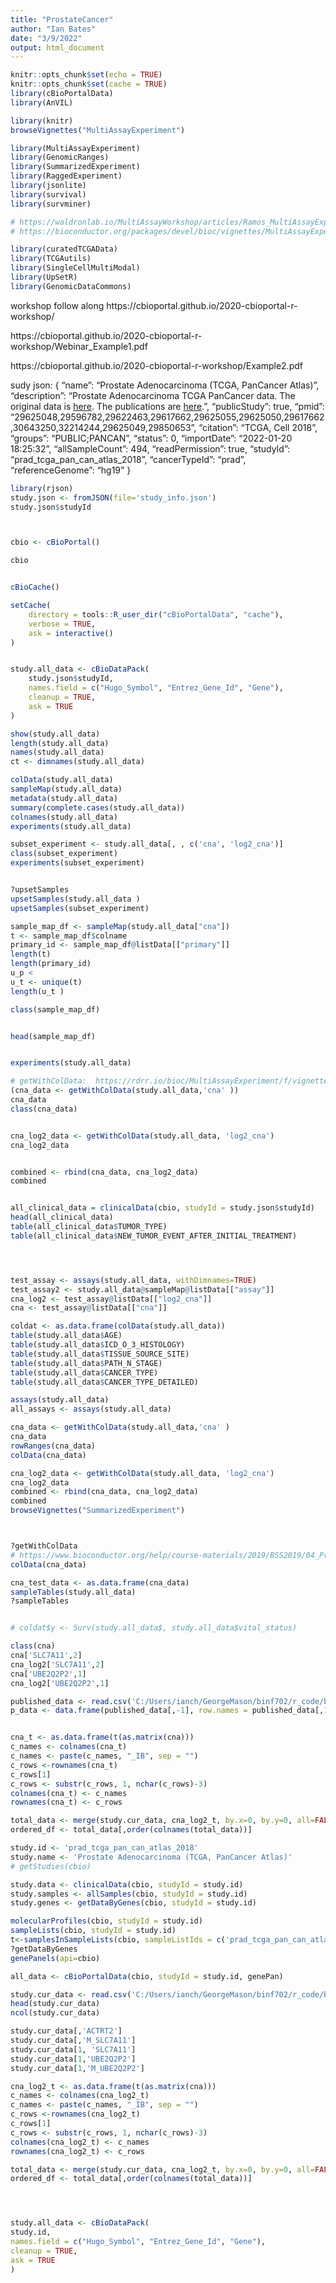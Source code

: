 ```yaml
---
title: "ProstateCancer"
author: "Ian Bates"
date: "3/9/2022"
output: html_document
---
```


```r
knitr::opts_chunk$set(echo = TRUE)
knitr::opts_chunk$set(cache = TRUE)
library(cBioPortalData)
library(AnVIL)

```

```r
library(knitr)
browseVignettes("MultiAssayExperiment")

```

```r

library(MultiAssayExperiment)
library(GenomicRanges)
library(SummarizedExperiment)
library(RaggedExperiment)
library(jsonlite)
library(survival)
library(survminer)


```
```r
# https://waldronlab.io/MultiAssayWorkshop/articles/Ramos_MultiAssayExperiment.html
# https://bioconductor.org/packages/devel/bioc/vignettes/MultiAssayExperiment/inst/doc/QuickStartMultiAssay.htmlA

library(curatedTCGAData)
library(TCGAutils)
library(SingleCellMultiModal)
library(UpSetR)
library(GenomicDataCommons)
```

workshop follow along
https://cbioportal.github.io/2020-cbioportal-r-workshop/

https://cbioportal.github.io/2020-cbioportal-r-workshop/Webinar_Example1.pdf


https://cbioportal.github.io/2020-cbioportal-r-workshop/Example2.pdf

sudy json:
{
    "name": "Prostate Adenocarcinoma (TCGA, PanCancer Atlas)",
    "description": "Prostate Adenocarcinoma TCGA PanCancer data. The original data is <a href=\"https://gdc.cancer.gov/about-data/publications/pancanatlas\">here</a>. The publications are <a href=\"https://www.cell.com/pb-assets/consortium/pancanceratlas/pancani3/index.html\">here</a>.",
    "publicStudy": true,
    "pmid": "29625048,29596782,29622463,29617662,29625055,29625050,29617662,30643250,32214244,29625049,29850653",
    "citation": "TCGA, Cell 2018",
    "groups": "PUBLIC;PANCAN",
    "status": 0,
    "importDate": "2022-01-20 18:25:32",
    "allSampleCount": 494,
    "readPermission": true,
    "studyId": "prad_tcga_pan_can_atlas_2018",
    "cancerTypeId": "prad",
    "referenceGenome": "hg19"
}
```r
library(rjson)
study.json <- fromJSON(file='study_info.json')
study.json$studyId




```

```r
cbio <- cBioPortal()

cbio


cBioCache()

setCache(
    directory = tools::R_user_dir("cBioPortalData", "cache"),
    verbose = TRUE,
    ask = interactive()
)


study.all_data <- cBioDataPack(
    study.json$studyId,
    names.field = c("Hugo_Symbol", "Entrez_Gene_Id", "Gene"),
    cleanup = TRUE,
    ask = TRUE
)
```


```r

show(study.all_data)
length(study.all_data)
names(study.all_data)
ct <- dimnames(study.all_data)

colData(study.all_data)
sampleMap(study.all_data)
metadata(study.all_data)
summary(complete.cases(study.all_data))
colnames(study.all_data)
experiments(study.all_data)

subset_experiment <- study.all_data[, , c('cna', 'log2_cna')]
class(subset_experiment)
experiments(subset_experiment)


?upsetSamples
upsetSamples(study.all_data )
upsetSamples(subset_experiment)


```


```r
sample_map_df <- sampleMap(study.all_data["cna"])
t <- sample_map_df$colname
primary_id <- sample_map_df@listData[["primary"]]
length(t)
length(primary_id)
u_p <
u_t <- unique(t)
length(u_t )

class(sample_map_df)


head(sample_map_df)


experiments(study.all_data)

```



```r
# getWithColData:  https://rdrr.io/bioc/MultiAssayExperiment/f/vignettes/MultiAssayExperiment.Rmd 
(cna_data <- getWithColData(study.all_data,'cna' ))
cna_data
class(cna_data)


cna_log2_data <- getWithColData(study.all_data, 'log2_cna')
cna_log2_data


combined <- rbind(cna_data, cna_log2_data)
combined

```

```r

```



```r


all_clinical_data = clinicalData(cbio, studyId = study.json$studyId)
head(all_clinical_data)
table(all_clinical_data$TUMOR_TYPE)
table(all_clinical_data$NEW_TUMOR_EVENT_AFTER_INITIAL_TREATMENT)




test_assay <- assays(study.all_data, withDimnames=TRUE)
test_assay2 <- study.all_data@sampleMap@listData[["assay"]]
cna_log2 <- test_assay@listData[["log2_cna"]]
cna <- test_assay@listData[["cna"]]

coldat <- as.data.frame(colData(study.all_data))
table(study.all_data$AGE)
table(study.all_data$ICD_O_3_HISTOLOGY)
table(study.all_data$TISSUE_SOURCE_SITE)
table(study.all_data$PATH_N_STAGE)
table(study.all_data$CANCER_TYPE)
table(study.all_data$CANCER_TYPE_DETAILED)

assays(study.all_data)
all_assays <- assays(study.all_data)

cna_data <- getWithColData(study.all_data,'cna' )
cna_data
rowRanges(cna_data)
colData(cna_data)

cna_log2_data <- getWithColData(study.all_data, 'log2_cna')
cna_log2_data
combined <- rbind(cna_data, cna_log2_data)
combined
browseVignettes("SummarizedExperiment")



?getWithColData
# https://www.bioconductor.org/help/course-materials/2019/BSS2019/04_Practical_CoreApproachesInBioconductor.html
colData(cna_data)

cna_test_data <- as.data.frame(cna_data)
sampleTables(study.all_data)
?sampleTables


# coldat$y <- Surv(study.all_data$, study.all_data$vital_status)

class(cna)
cna['SLC7A11',2]
cna_log2['SLC7A11',2]
cna['UBE2Q2P2',1]
cna_log2['UBE2Q2P2',1]

```
```r
published_data <- read.csv('C:/Users/ianch/GeorgeMason/binf702/r_code/binf702/finalProject/data_curated_trans.csv')
p_data <- data.frame(published_data[,-1], row.names = published_data[,1])


cna_t <- as.data.frame(t(as.matrix(cna)))
c_names <- colnames(cna_t)
c_names <- paste(c_names, "_IB", sep = "")
c_rows <-rownames(cna_t)
c_rows[1]
c_rows <- substr(c_rows, 1, nchar(c_rows)-3)
colnames(cna_t) <- c_names
rownames(cna_t) <- c_rows

total_data <- merge(study.cur_data, cna_log2_t, by.x=0, by.y=0, all=FALSE)
ordered_df <- total_data[,order(colnames(total_data))]

```



```r

study.id <- 'prad_tcga_pan_can_atlas_2018'
study.name <- 'Prostate Adenocarcinoma (TCGA, PanCancer Atlas)'
# getStudies(cbio)

study.data <- clinicalData(cbio, studyId = study.id)
study.samples <- allSamples(cbio, studyId = study.id)
study.genes <- getDataByGenes(cbio, studyId = study.id)

molecularProfiles(cbio, studyId = study.id)
sampleLists(cbio, studyId = study.id)
t<-samplesInSampleLists(cbio, sampleListIds = c('prad_tcga_pan_can_atlas_2018_all'))
?getDataByGenes
genePanels(api=cbio)

all_data <- cBioPortalData(cbio, studyId = study.id, genePan)

study.cur_data <- read.csv('C:/Users/ianch/GeorgeMason/binf702/r_code/binf702/finalProject/data_curated_trans.csv')
head(study.cur_data)
ncol(study.cur_data)

study.cur_data[,'ACTRT2']
study.cur_data[,'M_SLC7A11']
study.cur_data[1, 'SLC7A11']
study.cur_data[1,'UBE2Q2P2']
study.cur_data[1,'M_UBE2Q2P2']

cna_log2_t <- as.data.frame(t(as.matrix(cna)))
c_names <- colnames(cna_log2_t)
c_names <- paste(c_names, "_IB", sep = "")
c_rows <-rownames(cna_log2_t)
c_rows[1]
c_rows <- substr(c_rows, 1, nchar(c_rows)-3)
colnames(cna_log2_t) <- c_names
rownames(cna_log2_t) <- c_rows

total_data <- merge(study.cur_data, cna_log2_t, by.x=0, by.y=0, all=FALSE)
ordered_df <- total_data[,order(colnames(total_data))]




study.all_data <- cBioDataPack(
study.id,
names.field = c("Hugo_Symbol", "Entrez_Gene_Id", "Gene"),
cleanup = TRUE,
ask = TRUE
)
```

